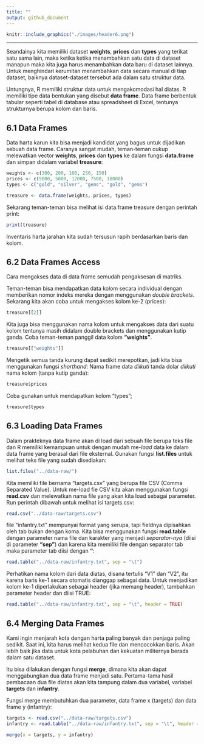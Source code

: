 ```yaml
---
title: ""
output: github_document
---
```


```r
knitr::include_graphics("./images/header6.png")
```

***

Seandainya kita memiliki dataset **weights**, **prices** dan **types** yang terikat satu sama lain, maka ketika ketika menambahkan satu data di dataset manapun maka kita juga harus menambahkan data baru di dataset lainnya. Untuk menghindari kerumitan menambahkan data secara manual di tiap dataset, baiknya dataset-dataset tersebut ada dalam satu struktur data.

Untungnya, R memiliki struktur data untuk mengakomodasi hal diatas. R memiliki tipe data bentukan yang disebut **data frame**. Data frame berbentuk tabular seperti tabel di database atau spreadsheet di Excel, tentunya strukturnya berupa kolom dan baris.

## 6.1 Data Frames
Data harta karun kita bisa menjadi kandidat yang bagus untuk dijadikan sebuah data frame. Caranya sangat mudah, teman-teman cukup melewatkan vector **weights**, **prices** dan **types** ke dalam fungsi **data.frame** dan simpan didalam variabel **treasure**:

```r
weights <- c(300, 200, 100, 250, 150)
prices <- c(9000, 5000, 12000, 7500, 18000)
types <- c("gold", "silver", "gems", "gold", "gems")

treasure <- data.frame(weights, prices, types)
```

Sekarang teman-teman bisa melihat isi data.frame treasure dengan perintah print:

```r
print(treasure)
```

Inventaris harta jarahan kita sudah tersusun rapih berdasarkan baris dan kolom.

## 6.2 Data Frames Access
Cara mengakses data di data frame semudah pengaksesan di matriks.

Teman-teman bisa mendapatkan data kolom secara individual dengan memberikan nomor indeks mereka dengan menggunakan *double brackets*. Sekarang kita akan coba untuk mengakses kolom ke-2 (prices):

```r
treasure[[2]]
```

Kita juga bisa menggunakan nama kolom untuk mengakses data dari suatu kolom tentunya masih didalam double brackets dan menggunakan kutip ganda. Coba teman-teman panggil data kolom **"weights"**.

```r
treasure[["weights"]]
```

Mengetik semua tanda kurung dapat sedikit merepotkan, jadi kita bisa menggunakan fungsi *shorthand*: Nama frame data *diikuti* tanda dolar *diikuti* nama kolom (tanpa kutip ganda): 

```r
treasure$prices
```

Coba gunakan untuk mendapatkan kolom "types";

```r
treasure$types
```

## 6.3 Loading Data Frames
Dalam prakteknya data frame akan di load dari sebuah file berupa teks file dan R memiliki kemampuan untuk dengan mudah me-*load* data ke dalam data frame yang berasal dari file eksternal. Gunakan fungsi **list.files** untuk melihat teks file yang sudah disediakan:

```r
list.files("../data-raw/")
```

Kita memiliki file bernama "targets.csv" yang berupa file CSV (Comma Separated Value). Untuk me-load fie CSV kita akan menggunakan fungsi **read.csv** dan melewatkan nama file yang akan kita load sebagai parameter. Run perintah dibawah untuk melihat isi targets.csv:

```r
read.csv("../data-raw/targets.csv")
```

file "infantry.txt" mempunyai format yang serupa, tapi fieldnya dipisahkan oleh tab bukan dengan koma. Kita bisa menggunakan fungsi **read.table** dengan parameter nama file dan karakter yang menjadi *separator-nya* (diisi di parameter **"sep"**) dan karena kita memiliki file dengan separator tab maka parameter tab diisi dengan **"\t"**:

```r
read.table("../data-raw/infantry.txt", sep = "\t")
```

Perhatikan nama kolom dari data diatas, disana tertulis "V1" dan "V2", itu karena baris ke-1 secara otomatis dianggap sebagai data. Untuk menjadikan kolom ke-1 diperlakukan sebagai header (jika memang header), tambahkan parameter header dan diisi TRUE:

```r
read.table("../data-raw/infantry.txt", sep = "\t", header = TRUE)
```

## 6.4 Merging Data Frames
Kami ingin menjarah kota dengan harta paling banyak dan penjaga paling sedikit. Saat ini, kita harus melihat kedua file dan mencocokkan baris. Akan lebih baik jika data untuk kota pelabuhan dan kekuatan militernya berada dalam satu dataset.

Itu bisa dilakukan dengan fungsi **merge**, dimana kita akan dapat menggabungkan dua data frame menjadi satu. Pertama-tama hasil pembacaan dua file diatas akan kita tampung dalam dua variabel, variabel **targets** dan **infantry**.

Fungsi merge membutuhkan dua parameter, data frame x (targets) dan data frame y (infantry):

```r
targets <- read.csv("../data-raw/targets.csv")
infantry <- read.table("../data-raw/infantry.txt", sep = "\t", header = TRUE)

merge(x = targets, y = infantry)
```
